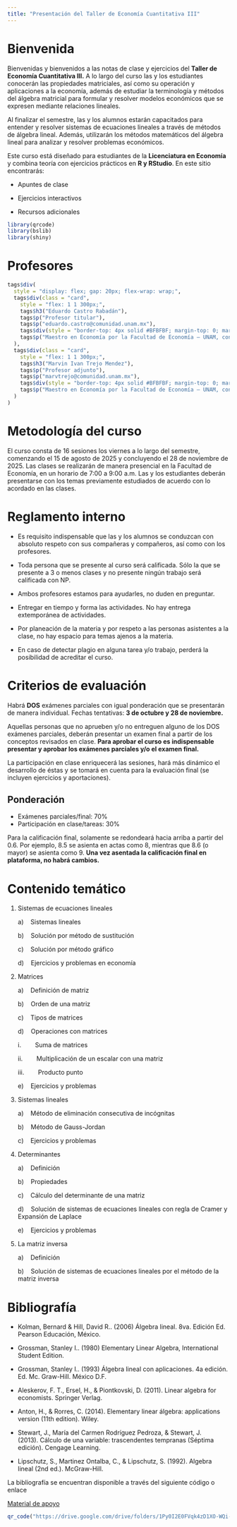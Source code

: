 ```yaml
---
title: "Presentación del Taller de Economía Cuantitativa III"
---
```


# Bienvenida

Bienvenidas y bienvenidos a las notas de clase y ejercicios del **Taller de Economía Cuantitativa III.** A lo largo del curso las y los estudiantes conocerán las propiedades matriciales, así como su operación y aplicaciones a la economía, además de estudiar la terminología y métodos del álgebra matricial para formular y resolver modelos económicos que se expresen mediante relaciones lineales.

Al finalizar el semestre, las y los alumnos estarán capacitados para entender y resolver sistemas de ecuaciones lineales a través de métodos de álgebra lineal. Además, utilizarán los métodos matemáticos del álgebra lineal para analizar y resolver problemas económicos.

Este curso está diseñado para estudiantes de la **Licenciatura en Economía** y combina teoría con ejercicios prácticos en **R y RStudio**. En este sitio encontrarás:

-   Apuntes de clase

-   Ejercicios interactivos

-   Recursos adicionales

```r

library(qrcode)
library(bslib)
library(shiny)
```

# Profesores

```r
tags$div(
  style = "display: flex; gap: 20px; flex-wrap: wrap;",
  tags$div(class = "card",
    style = "flex: 1 1 300px;",  
    tags$h3("Eduardo Castro Rabadán"),
    tags$p("Profesor titular"),
    tags$p("eduardo.castro@comunidad.unam.mx"),
    tags$div(style = "border-top: 4px solid #BFBFBF; margin-top: 0; margin-bottom: 1rem;"),
    tags$p("Maestro en Economía por la Facultad de Economía – UNAM, con experiencia en monitoreo y evaluación de indicadores en política pública. Mis principales líneas de investigación son el mercado laboral, las políticas públicas sobre violencia, salud mental y adicciones. Actualmente, trabajo en el INEGI como Jefe de la Oficina de Apoyo Estratégico en la Dirección General de Integración, Análisis e Investigación.")
  ),
  tags$div(class = "card",
    style = "flex: 1 1 300px;",
    tags$h3("Marvin Ivan Trejo Mendez"),
    tags$p("Profesor adjunto"),
    tags$p("marvtrejo@comunidad.unam.mx"),
    tags$div(style = "border-top: 4px solid #BFBFBF; margin-top: 0; margin-bottom: 1rem;"),
    tags$p("Maestro en Economía por la Facultad de Economía – UNAM, con experiencia en análisis de Política Pública. Mis principales líneas de investigación son la política social, monitoreo y evaluación, pobreza y desarrollo económico. Anteriormente me desempeñé como Subdirector de Política Pública Comparada en la Coordinación de Evaluación del CONEVAL y he sido profesor en las materias de Desarrollo Económico y Teoría Microeconómica.")
  )
)
```

# Metodología del curso

El curso consta de 16 sesiones los viernes a lo largo del semestre, comenzando el 15 de agosto de 2025 y concluyendo el 28 de noviembre de 2025. Las clases se realizarán de manera presencial en la Facultad de Economía, en un horario de 7:00 a 9:00 a.m. Las y los estudiantes deberán presentarse con los temas previamente estudiados de acuerdo con lo acordado en las clases.

# Reglamento interno

-   Es requisito indispensable que las y los alumnos se conduzcan con absoluto respeto con sus compañeras y compañeros, así como con los profesores.

-   Toda persona que se presente al curso será calificada. Sólo la que se presente a 3 o menos clases y no presente ningún trabajo será calificada con NP.

-   Ambos profesores estamos para ayudarles, no duden en preguntar.

-   Entregar en tiempo y forma las actividades. No hay entrega extemporánea de actividades.

-   Por planeación de la materia y por respeto a las personas asistentes a la clase, no hay espacio para temas ajenos a la materia.

-   En caso de detectar plagio en alguna tarea y/o trabajo, perderá la posibilidad de acreditar el curso.

# Criterios de evaluación

Habrá **DOS** exámenes parciales con igual ponderación que se presentarán de manera individual. Fechas tentativas: **3 de octubre y 28 de noviembre.**

Aquellas personas que no aprueben y/o no entreguen alguno de los DOS exámenes parciales, deberán presentar un examen final a partir de los conceptos revisados en clase. **Para aprobar el curso es indispensable presentar y aprobar los exámenes parciales y/o el examen final.**

La participación en clase enriquecerá las sesiones, hará más dinámico el desarrollo de éstas y se tomará en cuenta para la evaluación final (se incluyen ejercicios y aportaciones).

## Ponderación

-   Exámenes parciales/final: 70%
-   Participación en clase/tareas: 30%

Para la calificación final, solamente se redondeará hacia arriba a partir del 0.6. Por ejemplo, 8.5 se asienta en actas como 8, mientras que 8.6 (o mayor) se asienta como 9. **Una vez asentada la calificación final en plataforma, no habrá cambios.**

# Contenido temático

1.  Sistemas de ecuaciones lineales

    a)    Sistemas lineales

    b)    Solución por método de sustitución

    c)    Solución por método gráfico

    d)    Ejercicios y problemas en economía

2.  Matrices

    a)    Definición de matriz

    b)    Orden de una matriz

    c)    Tipos de matrices

    d)    Operaciones con matrices

    i.        Suma de matrices

    ii.        Multiplicación de un escalar con una matriz

    iii.        Producto punto

    e)    Ejercicios y problemas

3.  Sistemas lineales

    a)    Método de eliminación consecutiva de incógnitas

    b)    Método de Gauss-Jordan

    c)    Ejercicios y problemas

4.  Determinantes

    a)    Definición

    b)    Propiedades

    c)    Cálculo del determinante de una matriz

    d)    Solución de sistemas de ecuaciones lineales con regla de Cramer y Expansión de Laplace

    e)    Ejercicios y problemas

5.  La matriz inversa

    a)    Definición

    b)    Solución de sistemas de ecuaciones lineales por el método de la matriz inversa

# Bibliografía

-   Kolman, Bernard & Hill, David R.. (2006) Álgebra lineal. 8va. Edición Ed. Pearson Educación, México.

-   Grossman, Stanley I.. (1980) Elementary Linear Algebra, International Student Edition.

-   Grossman, Stanley I.. (1993) Álgebra lineal con aplicaciones. 4a edición. Ed. Mc. Graw-Hill. México D.F.

-   Aleskerov, F. T., Ersel, H., & Piontkovski, D. (2011). Linear algebra for economists. Springer Verlag.

-   Anton, H., & Rorres, C. (2014). Elementary linear álgebra: applications version (11th edition). Wiley.

-   Stewart, J., María del Carmen Rodríguez Pedroza, & Stewart, J. (2013). Cálculo de una variable: trascendentes tempranas (Séptima edición). Cengage Learning.

-   Lipschutz, S., Martinez Ontalba, C., & Lipschutz, S. (1992). Algebra lineal (2nd ed.). McGraw-Hill.

La bibliografía se encuentran disponible a través del siguiente código o enlace

[Material de apoyo](https://drive.google.com/drive/folders/1Py0I2E0FVqk4zD1XO-WQi-co7zvSbp2A?usp=sharing){.uri}

```r

qr_code("https://drive.google.com/drive/folders/1Py0I2E0FVqk4zD1XO-WQi-co7zvSbp2A?usp=sharing") |> plot()

```
